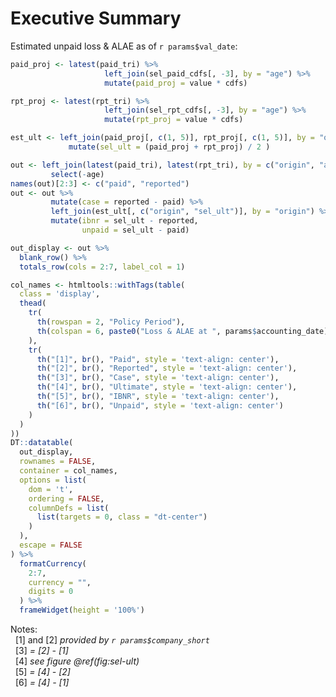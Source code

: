 # Executive Summary {#summary}

Estimated unpaid loss & ALAE as of `r params$val_date`:

```r
paid_proj <- latest(paid_tri) %>%
                     left_join(sel_paid_cdfs[, -3], by = "age") %>%
                     mutate(paid_proj = value * cdfs)

rpt_proj <- latest(rpt_tri) %>%
                     left_join(sel_rpt_cdfs[, -3], by = "age") %>%
                     mutate(rpt_proj = value * cdfs)

est_ult <- left_join(paid_proj[, c(1, 5)], rpt_proj[, c(1, 5)], by = "origin") %>%
             mutate(sel_ult = (paid_proj + rpt_proj) / 2 )

out <- left_join(latest(paid_tri), latest(rpt_tri), by = c("origin", "age")) %>%
         select(-age)
names(out)[2:3] <- c("paid", "reported")
out <- out %>%
         mutate(case = reported - paid) %>%
         left_join(est_ult[, c("origin", "sel_ult")], by = "origin") %>%
         mutate(ibnr = sel_ult - reported,
                unpaid = sel_ult - paid)

out_display <- out %>%
  blank_row() %>%
  totals_row(cols = 2:7, label_col = 1)

col_names <- htmltools::withTags(table(
  class = 'display',
  thead(
    tr(
      th(rowspan = 2, "Policy Period"),
      th(colspan = 6, paste0("Loss & ALAE at ", params$accounting_date))
    ),
    tr(
      th("[1]", br(), "Paid", style = 'text-align: center'),
      th("[2]", br(), "Reported", style = 'text-align: center'),
      th("[3]", br(), "Case", style = 'text-align: center'),
      th("[4]", br(), "Ultimate", style = 'text-align: center'),
      th("[5]", br(), "IBNR", style = 'text-align: center'),
      th("[6]", br(), "Unpaid", style = 'text-align: center')
    )
  )
))             
DT::datatable(
  out_display,
  rownames = FALSE,
  container = col_names,
  options = list(
    dom = 't',
    ordering = FALSE,
    columnDefs = list(
      list(targets = 0, class = "dt-center")
    )
  ),
  escape = FALSE
) %>%
  formatCurrency(
    2:7,
    currency = "",
    digits = 0
  ) %>%
  frameWidget(height = '100%')
```

Notes:  
&nbsp;&nbsp;[1] and [2] *provided by `r params$company_short`*  
&nbsp;&nbsp;[3] *= [2] - [1]*  
&nbsp;&nbsp;[4] *see figure \@ref(fig:sel-ult)*  
&nbsp;&nbsp;[5] *= [4] - [2]*  
&nbsp;&nbsp;[6] *= [4] - [1]*  
